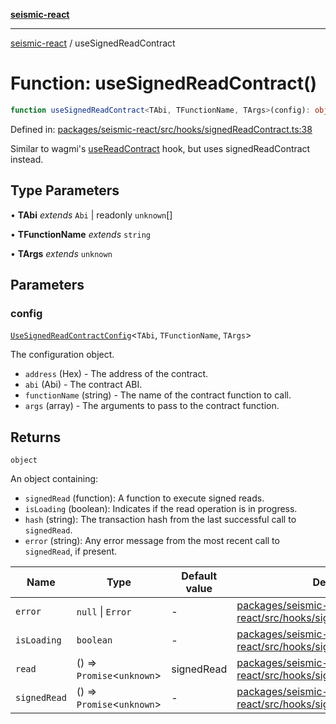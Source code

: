 [**seismic-react**](/seismic-react/README.mdx)

---

[seismic-react](/seismic-react/globals.mdx) / useSignedReadContract

# Function: useSignedReadContract()

```ts
function useSignedReadContract<TAbi, TFunctionName, TArgs>(config): object
```

Defined in: [packages/seismic-react/src/hooks/signedReadContract.ts:38](https://github.com/SeismicSystems/seismic-client/blob/9fcfa5c0984a89e84539dc512bd70bb63c77e3ef/packages/seismic-react/src/hooks/signedReadContract.ts#L38)

Similar to wagmi's [useReadContract](https://wagmi.sh/react/api/hooks/useReadContract) hook,
but uses signedReadContract instead.

## Type Parameters

• **TAbi** _extends_ `Abi` \| readonly `unknown`[]

• **TFunctionName** _extends_ `string`

• **TArgs** _extends_ `unknown`

## Parameters

### config

[`UseSignedReadContractConfig`](/seismic-react/type-aliases/UseSignedReadContractConfig.mdx)\<`TAbi`, `TFunctionName`, `TArgs`\>

The configuration object.

- `address` (Hex) - The address of the contract.
- `abi` (Abi) - The contract ABI.
- `functionName` (string) - The name of the contract function to call.
- `args` (array) - The arguments to pass to the contract function.

## Returns

`object`

An object containing:

- `signedRead` (function): A function to execute signed reads.
- `isLoading` (boolean): Indicates if the read operation is in progress.
- `hash` (string): The transaction hash from the last successful call to `signedRead`.
- `error` (string): Any error message from the most recent call to `signedRead`, if present.

| Name                                 | Type                         | Default value | Defined in                                                                                                                                                                                                             |
| ------------------------------------ | ---------------------------- | ------------- | ---------------------------------------------------------------------------------------------------------------------------------------------------------------------------------------------------------------------- |
| <a id="error"></a> `error`           | `null` \| `Error`            | -             | [packages/seismic-react/src/hooks/signedReadContract.ts:90](https://github.com/SeismicSystems/seismic-client/blob/9fcfa5c0984a89e84539dc512bd70bb63c77e3ef/packages/seismic-react/src/hooks/signedReadContract.ts#L90) |
| <a id="isloading"></a> `isLoading`   | `boolean`                    | -             | [packages/seismic-react/src/hooks/signedReadContract.ts:89](https://github.com/SeismicSystems/seismic-client/blob/9fcfa5c0984a89e84539dc512bd70bb63c77e3ef/packages/seismic-react/src/hooks/signedReadContract.ts#L89) |
| <a id="read"></a> `read`             | () => `Promise`\<`unknown`\> | signedRead    | [packages/seismic-react/src/hooks/signedReadContract.ts:88](https://github.com/SeismicSystems/seismic-client/blob/9fcfa5c0984a89e84539dc512bd70bb63c77e3ef/packages/seismic-react/src/hooks/signedReadContract.ts#L88) |
| <a id="signedread"></a> `signedRead` | () => `Promise`\<`unknown`\> | -             | [packages/seismic-react/src/hooks/signedReadContract.ts:87](https://github.com/SeismicSystems/seismic-client/blob/9fcfa5c0984a89e84539dc512bd70bb63c77e3ef/packages/seismic-react/src/hooks/signedReadContract.ts#L87) |
